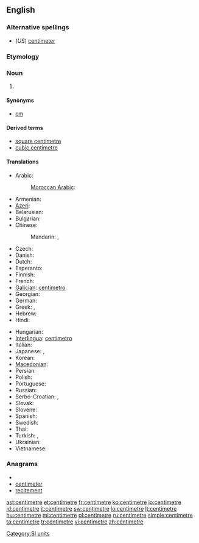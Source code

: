 ==English==

===Alternative spellings===
* (''US'') [[centimeter]]

===Etymology===
{{prefix|centi|metre}}

===Noun===
{{en-noun}}

# {{SI-unit|centi|metre|length}}

====Synonyms====
* [[cm]]

====Derived terms====
* [[square centimetre]]
* [[cubic centimetre]]

====Translations====
{{trans-top|one-hundredth of a metre}}
* Arabic: {{t|ar|سنتميتر|m|tr=sintimítr|sc=Arab}}
*: [[Moroccan Arabic]]: {{tø|ary|سنتيم|m|tr=santīm|sc=Arab}}
* Armenian: {{t-|hy|սանտիմետր|tr=santimetr}}
* [[Azeri]]: {{t-|az|santimetr|xs=Azeri}}
* Belarusian: {{t|be|сантыметр|m|tr=santymétr|sc=Cyrl}}
* Bulgarian: {{t|bg|сантиметър|m|tr=santimétǎr|sc=Cyrl}}
* Chinese:
*: Mandarin: {{t|zh|釐米|sc=Hani}}, {{t|zh|厘米|tr=límǐ|sc=Hani}}
* Czech: {{t|cs|centimetr|m}}
* Danish: {{t-|da|centimeter}}
* Dutch: {{t+|nl|centimeter}}
* Esperanto: {{t-|eo|centimetro|xs=Esperanto}}
* Finnish: {{t+|fi|senttimetri}}
* French: {{t+|fr|centimètre|m}}
* [[Galician]]: [[centímetro]] {{m}}
* Georgian: {{t-|ka|სანტიმეტრი|tr=santimetri|sc=Geor|xs=Georgian}}
* German: {{t+|de|Zentimeter|m}}
* Greek: {{t+|el|εκατοστόμετρο|tr=hekatostómetro}},  {{t+|el|εκατοστό|n|tr=ekatostó}}
* Hebrew: {{t|he|סנטימטר|m|tr=sant'imet'er|sc=Hebr}}
* Hindi: {{t|hi|सेंटीमीटर|m|tr=sēṇṭīmīṭar|sc=Deva}}
{{trans-mid}}
* Hungarian: {{t+|hu|centiméter}}
* [[Interlingua]]: [[centimetro]]
* Italian: {{t+|it|centimetro|m}}
* Japanese: {{t|ja|センチメートル|tr=senchimētoru|sc=Jpan}},  {{t|ja|センチ|tr=senchi|sc=Jpan}}
* Korean: {{t|ko|센티미터|tr=sentimiteo|sc=Kore}}
* [[Macedonian]]: {{t-|mk|сантиметар|m|tr=santimétar}}
* Persian: {{t|fa|سانتی متر|sc=fa-Arab}}
* Polish: {{t+|pl|centymetr|m}}
* Portuguese: {{t+|pt|centímetro|m}}
* Russian: {{t+|ru|сантиметр|m|tr=santimétr}}
* Serbo-Croatian: {{t|sh|центиметар|m}},  {{t|sh|centimetar|m}}
* Slovak: {{t|sk|centimeter|m}}
* Slovene: {{t|sl|centimeter|m}}
* Spanish: {{t+|es|centímetro|m}}
* Swedish: {{t+|sv|centimeter|c}}
* Thai: {{t|th|เซนติเมตร|tr=sentimetr|sc=Thai}}
* Turkish: {{t+|tr|santimetre}},  {{t+|tr|santim}}
* Ukrainian: {{t|uk|сантиметр|m|tr=santymétr|sc=Cyrl}}
* Vietnamese: {{t+|vi|xentimét|xs=Vietnamese}}
{{trans-bottom}}

===Anagrams===
* {{alphagram|ceeeimnrtt}}
* [[centimeter#English|centimeter]]
* [[recitement#English|recitement]]


[[Category:SI units]]

[[ast:centimetre]]
[[et:centimetre]]
[[fr:centimetre]]
[[ko:centimetre]]
[[io:centimetre]]
[[id:centimetre]]
[[it:centimetre]]
[[sw:centimetre]]
[[lo:centimetre]]
[[lt:centimetre]]
[[hu:centimetre]]
[[ml:centimetre]]
[[pl:centimetre]]
[[ru:centimetre]]
[[simple:centimetre]]
[[ta:centimetre]]
[[tr:centimetre]]
[[vi:centimetre]]
[[zh:centimetre]]